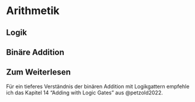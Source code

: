 # Arithmetik

## Logik

## Binäre Addition

## Zum Weiterlesen

Für ein tieferes Verständnis der binären Addition mit Logikgattern empfehle ich das Kapitel 14 "Adding with Logic Gates" aus @petzold2022.
